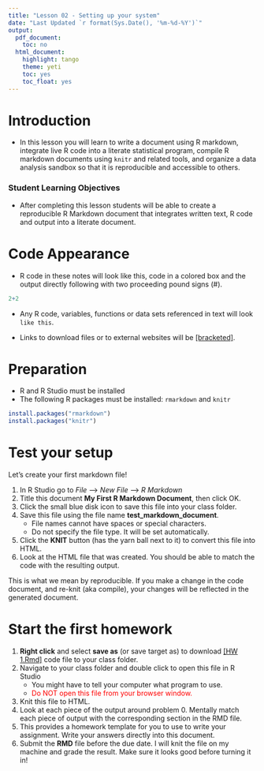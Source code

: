 ```yaml
---
title: "Lesson 02 - Setting up your system"
date: "Last Updated `r format(Sys.Date(), '%m-%d-%Y')`"
output:
  pdf_document:
    toc: no
  html_document:
    highlight: tango
    theme: yeti
    toc: yes
    toc_float: yes
---
```



# Introduction

* In this lesson you will learn to write a document using R markdown, integrate live R code into a literate statistical program, compile R markdown documents using `knitr` and related tools, and organize a data analysis sandbox so that it is reproducible and accessible to others.


### Student Learning Objectives

* After completing this lesson students will be able to create a reproducible R Markdown document that integrates written text, R code and output into a literate document.  

# Code Appearance

* R code in these notes will look like this, code in a colored box and the output directly following with two proceeding pound signs (#). 
```r
2+2
```

* Any R code, variables, functions or data sets referenced in text will look `like this`. 

* Links to download files or to external websites will be [[bracketed]](www.norcalbiostat.com). 

# Preparation
* R and R Studio must be installed
* The following R packages must be installed: `rmarkdown` and `knitr`

```r
install.packages("rmarkdown")
install.packages("knitr")
```


# Test your setup

Let's create your first markdown file!

1. In R Studio go to _File_ --> _New File_ --> _R Markdown_
2. Title this document **My First R Markdown Document**, then click OK.
3. Click the small blue disk icon to save this file into your class folder. 
4. Save this file using the file name **test_markdown_document**. 
    - File names cannot have spaces or special characters.
    - Do not specify the file type. It will be set automatically. 
5. Click the **KNIT** button (has the yarn ball next to it) to convert this file into HTML. 
6. Look at the HTML file that was created. You should be able to match the code with the resulting output. 

This is what we mean by reproducible. If you make a change in the code document, and re-knit (aka compile), your changes will be reflected in the generated document. 

# Start the first homework

1. **Right click** and select **save as** (or save target as) to download [[HW 1.Rmd]](../hw/HW1.Rmd) code file to your class folder. 
2. Navigate to your class folder and double click to open this file in R Studio
    - You might have to tell your computer what program to use. 
    - <span style="color:red">Do NOT open this file from your browser window. </span>
4. Knit this file to HTML. 
5. Look at each piece of the output around problem 0. Mentally match each piece of output with the corresponding section in the RMD file. 
6. This provides a homework template for you to use to write your assignment. Write your answers directly into this document. 
7. Submit the **RMD** file before the due date. I will knit the file on my machine and grade the result. Make sure it looks good before turning it in!

